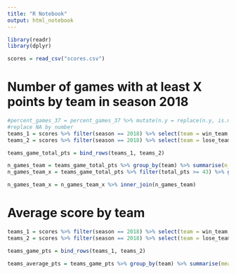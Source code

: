 ---
title: "R Notebook"
output: html_notebook
---

```{r}
library(readr)
library(dplyr)
```

```{r}
scores = read_csv("scores.csv")
```

# Number of games with at least X points by team in season 2018
```{r}
#percent_games_37 = percent_games_37 %>% mutate(n.y = replace(n.y, is.na(n.y), 0)) 
#replace NA by number
teams_1 = scores %>% filter(season == 2018) %>% select(team = win_team, total_pts)
teams_2 = scores %>% filter(season == 2018) %>% select(team = lose_team, total_pts)

teams_game_total_pts = bind_rows(teams_1, teams_2)

n_games_team = teams_game_total_pts %>% group_by(team) %>% summarise(n_games = n())
n_games_team_x = teams_game_total_pts %>% filter(total_pts >= 43) %>% group_by(team) %>% summarise(n_x = n())

n_games_team_x = n_games_team_x %>% inner_join(n_games_team)
```

# Average score by team
```{r}
teams_1 = scores %>% filter(season == 2018) %>% select(team = win_team, pts = pts_win)
teams_2 = scores %>% filter(season == 2018) %>% select(team = lose_team, pts = pts_lose)

teams_game_pts = bind_rows(teams_1, teams_2)

teams_average_pts = teams_game_pts %>% group_by(team) %>% summarise(mean = mean(pts), median = median(pts))
```

